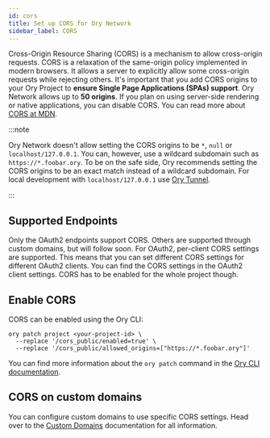 ```yaml
---
id: cors
title: Set up CORS for Ory Network
sidebar_label: CORS
---
```


Cross-Origin Resource Sharing (CORS) is a mechanism to allow cross-origin requests. CORS is a relaxation of the same-origin policy
implemented in modern browsers. It allows a server to explicitly allow some cross-origin requests while rejecting others. It's
important that you add CORS origins to your Ory Project to **ensure Single Page Applications (SPAs) support**. Ory Network allows
up to **50 origins**. If you plan on using server-side rendering or native applications, you can disable CORS. You can read more
about [CORS at MDN](https://developer.mozilla.org/en-US/docs/Web/HTTP/CORS).

:::note

Ory Network doesn't allow setting the CORS origins to be `*`, `null` or `localhost/127.0.0.1`. You can, however, use a wildcard
subdomain such as `https://*.foobar.ory`. To be on the safe side, Ory recommends setting the CORS origins to be an exact match
instead of a wildcard subdomain. For local development with `localhost/127.0.0.1` use [Ory Tunnel](./cli/20_proxy-and-tunnel.mdx).

:::

## Supported Endpoints

Only the OAuth2 endpoints support CORS. Others are supported through custom domains, but will follow soon. For OAuth2, per-client
CORS settings are supported. This means that you can set different CORS settings for different OAuth2 clients. You can find the
CORS settings in the OAuth2 client settings. CORS has to be enabled for the whole project though.

## Enable CORS

CORS can be enabled using the Ory CLI:

```shell
ory patch project <your-project-id> \
  --replace '/cors_public/enabled=true' \
  --replace '/cors_public/allowed_origins=["https://*.foobar.ory"]'
```

You can find more information about the `ory patch` command in the
[Ory CLI documentation](./cli/10_config-with-cli.mdx#patch-configuration).

## CORS on custom domains

You can configure custom domains to use specific CORS settings. Head over to the [Custom Domains](./custom-domains.mdx#cors)
documentation for all information.
